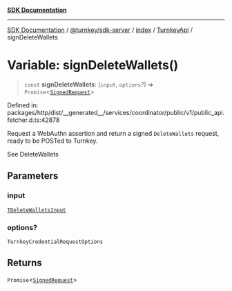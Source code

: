 [**SDK Documentation**](../../../../../../README.mdx)

***

[SDK Documentation](../../../../../../packages.mdx) / [@turnkey/sdk-server](../../../../README.mdx) / [index](../../../README.mdx) / [TurnkeyApi](../README.mdx) / signDeleteWallets

# Variable: signDeleteWallets()

> `const` **signDeleteWallets**: (`input`, `options`?) => `Promise`\<[`SignedRequest`](../../../../../http/index/type-aliases/SignedRequest.mdx)\>

Defined in: packages/http/dist/\_\_generated\_\_/services/coordinator/public/v1/public\_api.fetcher.d.ts:42878

Request a WebAuthn assertion and return a signed `DeleteWallets` request, ready to be POSTed to Turnkey.

See DeleteWallets

## Parameters

### input

[`TDeleteWalletsInput`](../type-aliases/TDeleteWalletsInput.mdx)

### options?

`TurnkeyCredentialRequestOptions`

## Returns

`Promise`\<[`SignedRequest`](../../../../../http/index/type-aliases/SignedRequest.mdx)\>

